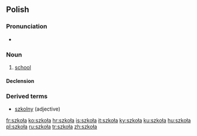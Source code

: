 ==Polish==

===Pronunciation===
* {{IPA|[ˈʂkɔwa]}}

===Noun===
{{infl|pl|noun|g=f}}

# [[school]]

====Declension====
{{pl-decl-noun
|szkoła|szkoły
|szkoły|szkół
|szkole|szkołom
|szkołę|szkoły
|szkołą|szkołami
|szkole|szkołach
|szkoło|szkoły
}}

===Derived terms===
* [[szkolny]] (adjective)

[[fr:szkoła]]
[[ko:szkoła]]
[[hr:szkoła]]
[[is:szkoła]]
[[it:szkoła]]
[[ky:szkoła]]
[[ku:szkoła]]
[[hu:szkoła]]
[[pl:szkoła]]
[[ru:szkoła]]
[[tr:szkoła]]
[[zh:szkoła]]